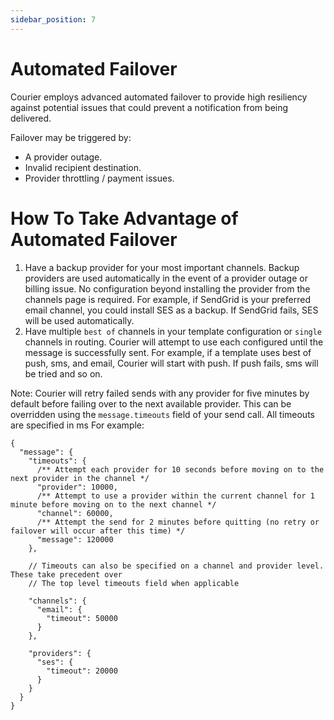 ```yaml
---
sidebar_position: 7
---
```


# Automated Failover

Courier employs advanced automated failover to provide high resiliency against potential issues
that could prevent a notification from being delivered.

Failover may be triggered by:

- A provider outage.
- Invalid recipient destination.
- Provider throttling / payment issues.

# How To Take Advantage of Automated Failover

1. Have a backup provider for your most important channels. Backup providers are used automatically
   in the event of a provider outage or billing issue. No configuration beyond installing the provider
   from the channels page is required. For example, if SendGrid is your preferred email channel,
   you could install SES as a backup. If SendGrid fails, SES will be used automatically.
2. Have multiple `best of` channels in your template configuration or `single` channels in routing.
   Courier will attempt to use each configured until the message is successfully sent. For example,
   if a template uses best of push, sms, and email, Courier will start with push. If push fails, sms
   will be tried and so on.

Note: Courier will retry failed sends with any provider for five minutes by default before failing
over to the next available provider. This can be overridden using the `message.timeouts` field of
your send call. All timeouts are specified in ms For example:

```jsonc
{
  "message": {
    "timeouts": {
      /** Attempt each provider for 10 seconds before moving on to the next provider in the channel */
      "provider": 10000,
      /** Attempt to use a provider within the current channel for 1 minute before moving on to the next channel */
      "channel": 60000,
      /** Attempt the send for 2 minutes before quitting (no retry or failover will occur after this time) */
      "message": 120000
    },

    // Timeouts can also be specified on a channel and provider level. These take precedent over
    // The top level timeouts field when applicable

    "channels": {
      "email": {
        "timeout": 50000
      }
    },

    "providers": {
      "ses": {
        "timeout": 20000
      }
    }
  }
}
```
